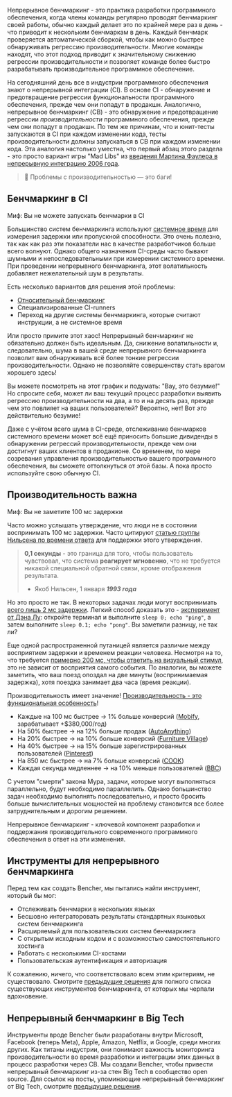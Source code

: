 Непрерывное бенчмаркинг - это практика разработки программного обеспечения, когда члены команды регулярно проводят бенчмаркинг своей работы,
обычно каждый делает это по крайней мере раз в день - что приводит к нескольким бенчмаркам в день.
Каждый бенчмарк проверяется автоматической сборкой, чтобы как можно быстрее обнаруживать регрессию производительности.
Многие команды находят, что этот подход приводит к значительному снижению регрессии производительности
и позволяет команде более быстро разрабатывать производительное программное обеспечение.

На сегодняшний день все в индустрии программного обеспечения знают о непрерывной интеграции (CI).
В основе CI - обнаружение и предотвращение регрессии функциональности программного обеспечения, прежде чем они попадут в продакшн.
Аналогично, непрерывное бенчмаркинг (CB) - это обнаружение и предотвращение регрессии _производительности_ программного обеспечения, прежде чем они попадут в продакшн.
По тем же причинам, что и юнит-тесты запускаются в CI при каждом изменении кода,
тесты производительности должны запускаться в CB при каждом изменении кода.
Эта аналогия настолько уместна, что первый абзац этого раздела - это просто вариант игры "Mad Libs" из [введения Мартина Фаулера в непрерывную интеграцию 2006 года](https://martinfowler.com/articles/continuousIntegration.html).

> 🐰 Проблемы с производительностью — это баги!

## Бенчмаркинг в CI

Миф: Вы не можете запускать бенчмарки в CI

Большинство систем бенчмаркинга используют [системное время](https://en.wikipedia.org/wiki/Elapsed_real_time) для измерения задержки или пропускной способности.
Это очень полезно, так как как раз эти показатели нас в качестве разработчиков больше всего волнуют.
Однако общего назначения CI-среды часто бывают шумными и непоследовательными при измерении системного времени.
При проведении непрерывного бенчмаркинга, этот волатильность добавляет нежелательный шум в результаты.

Есть несколько вариантов для решения этой проблемы:
- [Относительный бенчмаркинг](/docs/ru/how-to/track-benchmarks/)
- Специализированные CI-runners
- Переход на другие системы бенчмаркинга, которые считают инструкции, а не системное время

Или просто примите этот хаос! Непрерывный бенчмаркинг не обязательно должен быть идеальным.
Да, снижение волатильности и, следовательно, шума в вашей среде непрерывного бенчмаркинга позволит вам обнаруживать всё более тонкие регрессии производительности.
Однако не позволяйте совершенству стать врагом хорошего здесь!

Вы можете посмотреть на этот график и подумать: "Вау, это безумие!" Но спросите себя, может ли ваш текущий процесс разработки выявить регрессию производительности на два, а то и на десять раз, прежде чем это повлияет на ваших пользователей? Вероятно, нет! Вот _это_ действительно безумие!

Даже с учётом всего шума в CI-среде, отслеживание бенчмарков системного времени может всё ещё приносить большие дивиденды в обнаружении регрессий производительности, прежде чем они достигнут ваших клиентов в продакионе. Со временем, по мере созревания управления производительностью вашего программного обеспечения, вы сможете оттолкнуться от этой базы.
А пока просто используйте свою обычную CI.

## Производительность важна

Миф: Вы не заметите 100 мс задержки

Часто можно услышать утверждение, что люди не в состоянии воспринимать 100 мс задержки.
Часто цитируют [статью группы Нильсена по времени ответа](https://www.nngroup.com/articles/response-times-3-important-limits/) для поддержки этого утверждения.

> **0,1 секунды** - это граница для того, чтобы пользователь чувствовал, что система **реагирует мгновенно**, что не требуется никакой специальной обратной связи, кроме отображения результата.
>
> - Якоб Нильсен, 1 января __*1993 года*__

Но это просто не так.
В некоторых задачах люди могут воспринимать [всего лишь 2 мс задержки](https://pdfs.semanticscholar.org/386a/15fd85c162b8e4ebb6023acdce9df2bd43ee.pdf).
Легкий способ доказать это - [эксперимент от Дэна Лу](https://danluu.com/input-lag/#appendix-why-measure-latency): откройте терминал и выполните `sleep 0; echo "ping"`, а затем выполните `sleep 0.1; echo "pong"`. Вы заметили разницу, не так ли?

Еще одной распространенной путаницей является различие между восприятием задержки и временем реакции человека. Несмотря на то, что требуется [примерно 200 мс, чтобы ответить на визуальный стимул](https://humanbenchmark.com/tests/reactiontime), это не зависит от восприятия самого события. По аналогии, вы можете заметить, что ваш поезд опоздал на две минуты (воспринимаемая задержка), хотя поездка занимает два часа (время реакции).

Производительность имеет значение! [Производительность - это функциональная особенность](https://blog.codinghorror.com/performance-is-a-feature)!

- Каждые на 100 мс быстрее → 1% больше конверсий ([Mobify](https://web.dev/why-speed-matters/), зарабатывает +$380,000/год)
- На 50% быстрее → на 12% больше продаж ([AutoAnything](https://www.digitalcommerce360.com/2010/08/19/web-accelerator-revs-conversion-and-sales-autoanything/))
- На 20% быстрее → на 10% больше конверсий ([Furniture Village](https://www.thinkwithgoogle.com/intl/en-gb/marketing-strategies/app-and-mobile/furniture-village-and-greenlight-slash-page-load-times-boosting-user-experience/))
- На 40% быстрее → на 15% больше зарегистрированных пользователей ([Pinterest](https://medium.com/pinterest-engineering/driving-user-growth-with-performance-improvements-cfc50dafadd7))
- На 850 мс быстрее → на 7% больше конверсий ([COOK](https://web.dev/why-speed-matters/))
- Каждая секунда медленнее → на 10% меньше пользователей ([BBC](https://www.creativebloq.com/features/how-the-bbc-builds-websites-that-scale))

С учетом "смерти" закона Мура, задачи, которые могут выполняться параллельно, будут необходимо параллелить.
Однако большинство задач необходимо выполнять последовательно,
и просто бросить больше вычислительных мощностей на проблему становится все более затруднительным и дорогим решением.

Непрерывное бенчмаркинг - ключевой компонент разработки и поддержания
производительного современного программного обеспечения в ответ на эти изменения.

## Инструменты для непрерывного бенчмаркинга

Перед тем как создать Bencher, мы пытались найти инструмент, который бы мог:

- Отслеживать бенчмарки в нескольких языках
- Бесшовно интеграторовать результаты стандартных языковых систем бенчмаркинга
- Расширяемый для пользовательских систем бенчмаркинга
- С открытым исходным кодом и с возможностью самостоятельного хостинга
- Работать с несколькими CI-хостами
- Пользовательская аутентификация и авторизация

К сожалению, ничего, что соответствовало всем этим критериям, не существовало.
Смотрите [предыдущие решения](/docs/ru/reference/prior-art/) для полного списка существующих инструментов бенчмаркинга, от которых мы черпали вдохновение.

## Непрерывный бенчмаркинг в Big Tech

Инструменты вроде Bencher были разработаны внутри
Microsoft, Facebook (теперь Meta), Apple, Amazon, Netflix, и Google, среди многих других.
Как титаны индустрии, они понимают важность мониторинга производительности во время разработки
и интеграции этих данных в процесс разработки через CB.
Мы создали Bencher, чтобы привести непрерывный бенчмаркинг из-за стен Big Tech в сообщество open source.
Для ссылок на посты, упоминающие непрерывный бенчмаркинг от Big Tech, смотрите [предыдущие решения](/docs/ru/reference/prior-art/).